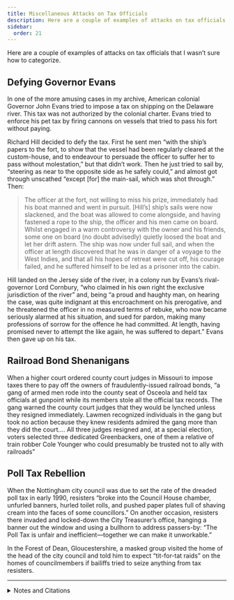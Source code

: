```yaml
---
title: Miscellaneous Attacks on Tax Officials
description: Here are a couple of examples of attacks on tax officials that I wasn’t sure how to categorize.
sidebar:
  order: 21
---
```


Here are a couple of examples of attacks on tax officials that I wasn’t sure how to categorize.

## <Badge text="Example" size="medium" /> Defying Governor Evans

In one of the more amusing cases in my archive, American colonial Governor John Evans tried to impose a tax on shipping on the Delaware river.
This tax was not authorized by the colonial charter.
Evans tried to enforce his pet tax by firing cannons on vessels that tried to pass his fort without paying.

Richard Hill decided to defy the tax.
First he sent men “with the ship’s papers to the fort, to show that the vessel had been regularly cleared at the custom-house, and to endeavour to persuade the officer to suffer her to pass without molestation,” but that didn’t work.
Then he just tried to sail by, “steering as near to the opposite side as he safely could,” and almost got through unscathed “except [for] the main-sail, which was shot through.”
Then:

> The officer at the fort, not willing to miss his prize, immediately had his boat manned and went in pursuit.
> [Hill’s] ship’s sails were now slackened, and the boat was allowed to come alongside, and having fastened a rope to the ship, the officer and his men came on board.
> Whilst engaged in a warm controversy with the owner and his friends, some one on board (no doubt advisedly) quietly loosed the boat and let her drift astern.
> The ship was now under full sail, and when the officer at length discovered that he was in danger of a voyage to the West Indies, and that all his hopes of retreat were cut off, his courage failed, and he suffered himself to be led as a prisoner into the cabin.

Hill landed on the Jersey side of the river, in a colony run by Evans’s rival-governor Lord Cornbury, “who claimed in his own right the exclusive jurisdiction of the river” and, being “a proud and haughty man, on hearing the case, was quite indignant at this encroachment on his prerogative, and he threatened the officer in no measured terms of rebuke, who now became seriously alarmed at his situation, and sued for pardon, making many professions of sorrow for the offence he had committed.
At length, having promised never to attempt the like again, he was suffered to depart.”
Evans then gave up on his tax.

## <Badge text="Example" size="medium" /> Railroad Bond Shenanigans

When a higher court ordered county court judges in Missouri to impose taxes there to pay off the owners of fraudulently-issued railroad bonds, “a gang of armed men rode into the county seat of Osceola and held tax officials at gunpoint while its members stole all the official tax records.
The gang warned the county court judges that they would be lynched unless they resigned immediately.
Lawmen recognized individuals in the gang but took no action because they knew residents admired the gang more than they did the court.…
All three judges resigned and, at a special election, voters selected three dedicated Greenbackers, one of them a relative of train robber Cole Younger who could presumably be trusted not to ally with railroads”

## <Badge text="Example" size="medium" /> Poll Tax Rebellion

When the Nottingham city council was due to set the rate of the dreaded poll tax in early 1990, resisters “broke into the Council House chamber, unfurled banners, hurled toilet rolls, and pushed paper plates full of shaving cream into the faces of some councillors.”
On another occasion, resisters there invaded and locked-down the City Treasurer’s office, hanging a banner out the window and using a bullhorn to address passers-by: “The Poll Tax is unfair and inefficient—together we can make it unworkable.”

In the Forest of Dean, Gloucestershire, a masked group visited the home of the head of the city council and told him to expect “tit-for-tat raids” on the homes of councilmembers if bailiffs tried to seize anything from tax resisters.

<hr />

<details>
<summary>Notes and Citations</summary>

* Logan, James <i>Memoirs of James Logan</i> (1851) [pp. 20–22](https://archive.org/details/memoirsjameslog00armigoog/page/n28/mode/2up)
* Thelen, David R. <i>Paths of Resistance: Tradition and Dignity in Industrializing Missouri</i> (1986), p. 68
* [“Poll Tax Riot Rocks Council”](https://www.thesparrowsnest.org.uk/scans/polltax/eveningpost_03_5march1990_a.jpg) [Nottingham] <i>Evening Post</i> 5 March 1990
* [“Protesters invade treasurer’s office”](https://www.thesparrowsnest.org.uk/scans/polltax/eveningpost_01_14feb1990.jpg) [Nottingham] <i>Evening Post</i> 14 Februrary 1990
* [“Resistance”](https://www.thesparrowsnest.org.uk/collections/public_archive/6651.pdf) <i>Refuse and Resist</i> #6 (first quarter 1991) p. 8

</details>
